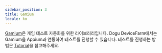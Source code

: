 ```yaml
---
sidebar_position: 3
title: Gamium
locale: ko
---
```


[Gamium](https://gamium.dogutech.io/)은 게임 테스트 자동화를 위한 라이브러리입니다. Dogu DeviceFarm에서는 Gamium을 Appium과 연동하여 테스트를 진행할 수 있습니다. 테스트를 진행하는 방법은
[Tutorial](/get-started/tutorials/test-automation/remote-testing/gamium)을 참고해주세요.
